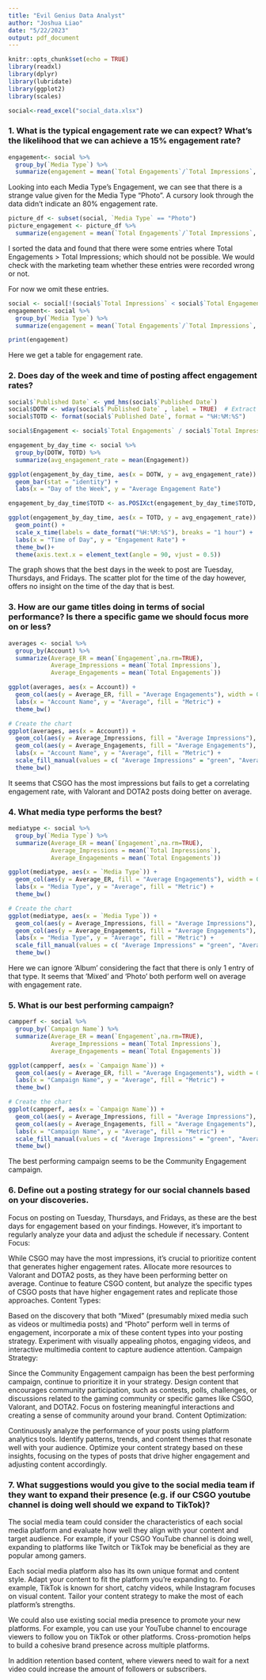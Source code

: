 ---
title: "Evil Genius Data Analyst"
author: "Joshua Liao"
date: "5/22/2023"
output: pdf_document
---

```{r setup, include=FALSE}
knitr::opts_chunk$set(echo = TRUE)
library(readxl)
library(dplyr)
library(lubridate)
library(ggplot2)
library(scales)
```


```{r}
social<-read_excel("social_data.xlsx")
```
### 1. What is the typical engagement rate we can expect? What’s the likelihood that we can achieve a 15% engagement rate?
```{r}
engagement<- social %>%
  group_by(`Media Type`) %>%
  summarize(engagement = mean(`Total Engagements`/`Total Impressions`, na.rm = TRUE) * 100)
```

Looking into each Media Type's Engagement, we can see that there is a strange value given for the Media Type "Photo". A cursory look through the data didn't indicate an 80% engagement rate. 

```{r}
picture_df <- subset(social, `Media Type` == "Photo")
picture_engagement <- picture_df %>% 
  summarize(engagement = mean(`Total Engagements`/`Total Impressions`, na.rm = TRUE) * 100)
```

I sorted the data and found that there were some entries where Total Engagements > Total Impressions; which should not be possible. We would check with the marketing team whether these entries were recorded wrong or not.

For now we omit these entries.

```{r}
social <- social[!(social$`Total Impressions` < social$`Total Engagements`), ]
engagement<- social %>%
  group_by(`Media Type`) %>%
  summarize(engagement = mean(`Total Engagements`/`Total Impressions`, na.rm = TRUE) * 100)

print(engagement)
```

Here we get a table for engagement rate.

### 2. Does day of the week and time of posting affect engagement rates?
```{r}
social$`Published Date` <- ymd_hms(social$`Published Date`)  
social$DOTW <- wday(social$`Published Date` , label = TRUE)  # Extract day of the week
social$TOTD <- format(social$`Published Date`, format = "%H:%M:%S") 

social$Engagement <- social$`Total Engagements` / social$`Total Impressions`

engagement_by_day_time <- social %>%
  group_by(DOTW, TOTD) %>%
  summarize(avg_engagement_rate = mean(Engagement))

ggplot(engagement_by_day_time, aes(x = DOTW, y = avg_engagement_rate)) +
  geom_bar(stat = "identity") +
  labs(x = "Day of the Week", y = "Average Engagement Rate")

engagement_by_day_time$TOTD <- as.POSIXct(engagement_by_day_time$TOTD, format = "%H:%M:%S") 

ggplot(engagement_by_day_time, aes(x = TOTD, y = avg_engagement_rate)) +
  geom_point() +
  scale_x_time(labels = date_format("%H:%M:%S"), breaks = "1 hour") +
  labs(x = "Time of Day", y = "Engagement Rate") +
  theme_bw()+
  theme(axis.text.x = element_text(angle = 90, vjust = 0.5))

```

The graph shows that the best days in the week to post are Tuesday, Thursdays, and Fridays. The scatter plot for the time of the day however, offers no insight on the time of the day that is best.

### 3. How are our game titles doing in terms of social performance? Is there a specific game we should focus more on or less?

```{r}
averages <- social %>%
  group_by(Account) %>%
  summarize(Average_ER = mean(`Engagement`,na.rm=TRUE),
            Average_Impressions = mean(`Total Impressions`),
            Average_Engagements = mean(`Total Engagements`))

ggplot(averages, aes(x = Account)) +
  geom_col(aes(y = Average_ER, fill = "Average Engagements"), width = 0.3) +
  labs(x = "Account Name", y = "Average", fill = "Metric") +
  theme_bw()

# Create the chart
ggplot(averages, aes(x = Account)) +
  geom_col(aes(y = Average_Impressions, fill = "Average Impressions"), width = 0.3) +
  geom_col(aes(y = Average_Engagements, fill = "Average Engagements"), width = 0.3) +
  labs(x = "Account Name", y = "Average", fill = "Metric") +
  scale_fill_manual(values = c( "Average Impressions" = "green", "Average Engagements" = "red")) +
  theme_bw()
```
It seems that CSGO has the most impressions but fails to get a correlating engagement rate, with Valorant and DOTA2 posts doing better on average.

### 4. What media type performs the best?
```{r}
mediatype <- social %>%
  group_by(`Media Type`) %>%
  summarize(Average_ER = mean(`Engagement`,na.rm=TRUE),
            Average_Impressions = mean(`Total Impressions`),
            Average_Engagements = mean(`Total Engagements`))

ggplot(mediatype, aes(x = `Media Type`)) +
  geom_col(aes(y = Average_ER, fill = "Average Engagements"), width = 0.3) +
  labs(x = "Media Type", y = "Average", fill = "Metric") +
  theme_bw()

# Create the chart
ggplot(mediatype, aes(x = `Media Type`)) +
  geom_col(aes(y = Average_Impressions, fill = "Average Impressions"), width = 0.3) +
  geom_col(aes(y = Average_Engagements, fill = "Average Engagements"), width = 0.3) +
  labs(x = "Media Type", y = "Average", fill = "Metric") +
  scale_fill_manual(values = c( "Average Impressions" = "green", "Average Engagements" = "red")) +
  theme_bw()
```
Here we can ignore 'Album' considering the fact that there is only 1 entry of that type. It seems that 'Mixed' and 'Photo' both perform well on average with engagement rate.

### 5. What is our best performing campaign?
```{r}
campperf <- social %>%
  group_by(`Campaign Name`) %>%
  summarize(Average_ER = mean(`Engagement`,na.rm=TRUE),
            Average_Impressions = mean(`Total Impressions`),
            Average_Engagements = mean(`Total Engagements`))

ggplot(campperf, aes(x = `Campaign Name`)) +
  geom_col(aes(y = Average_ER, fill = "Average Engagements"), width = 0.3) +
  labs(x = "Campaign Name", y = "Average", fill = "Metric") +
  theme_bw()

# Create the chart
ggplot(campperf, aes(x = `Campaign Name`)) +
  geom_col(aes(y = Average_Impressions, fill = "Average Impressions"), width = 0.3) +
  geom_col(aes(y = Average_Engagements, fill = "Average Engagements"), width = 0.3) +
  labs(x = "Campaign Name", y = "Average", fill = "Metric") +
  scale_fill_manual(values = c( "Average Impressions" = "green", "Average Engagements" = "red")) +
  theme_bw()

```
The best performing campaign seems to be the Community Engagement campaign. 

### 6. Define out a posting strategy for our social channels based on your discoveries.

Focus on posting on Tuesday, Thursdays, and Fridays, as these are the best days for engagement based on your findings. However, it's important to regularly analyze your data and adjust the schedule if necessary.
Content Focus:

While CSGO may have the most impressions, it's crucial to prioritize content that generates higher engagement rates. Allocate more resources to Valorant and DOTA2 posts, as they have been performing better on average.
Continue to feature CSGO content, but analyze the specific types of CSGO posts that have higher engagement rates and replicate those approaches.
Content Types:

Based on the discovery that both "Mixed" (presumably mixed media such as videos or multimedia posts) and "Photo" perform well in terms of engagement, incorporate a mix of these content types into your posting strategy. Experiment with visually appealing photos, engaging videos, and interactive multimedia content to capture audience attention.
Campaign Strategy:

Since the Community Engagement campaign has been the best performing campaign, continue to prioritize it in your strategy. Design content that encourages community participation, such as contests, polls, challenges, or discussions related to the gaming community or specific games like CSGO, Valorant, and DOTA2. Focus on fostering meaningful interactions and creating a sense of community around your brand.
Content Optimization:

Continuously analyze the performance of your posts using platform analytics tools. Identify patterns, trends, and content themes that resonate well with your audience. Optimize your content strategy based on these insights, focusing on the types of posts that drive higher engagement and adjusting content accordingly.



### 7. What suggestions would you give to the social media team if they want to expand their presence (e.g. if our CSGO youtube channel is doing well should we expand to TikTok)?

The social media team could consider the characteristics of each social media platform and evaluate how well they align with your content and target audience. For example, if your CSGO YouTube channel is doing well, expanding to platforms like Twitch or TikTok may be beneficial as they are popular among gamers.

Each social media platform also has its own unique format and content style. Adapt your content to fit the platform you're expanding to. For example, TikTok is known for short, catchy videos, while Instagram focuses on visual content. Tailor your content strategy to make the most of each platform's strengths.

We could also use existing social media presence to promote your new platforms. For example, you can use your YouTube channel to encourage viewers to follow you on TikTok or other platforms. Cross-promotion helps to build a cohesive brand presence across multiple platforms.

In addition retention based content, where viewers need to wait for a next video could increase the amount of followers or subscribers. 
